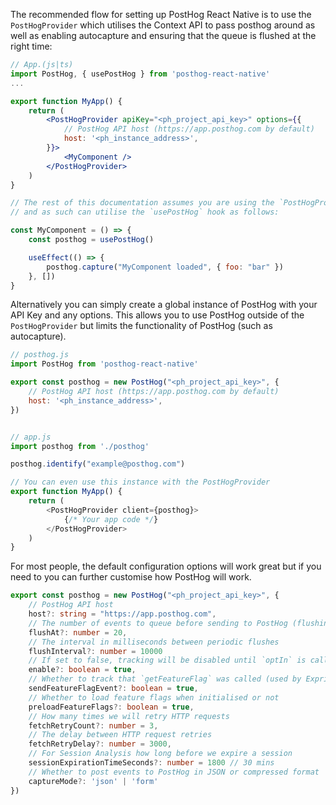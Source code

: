 The recommended flow for setting up PostHog React Native is to use the `PostHogProvider` which utilises the Context API to pass posthog around as well as enabling autocapture and ensuring that the queue is flushed at the right time:

```jsx
// App.(js|ts)
import PostHog, { usePostHog } from 'posthog-react-native'
...

export function MyApp() {
    return (
        <PostHogProvider apiKey="<ph_project_api_key>" options={{
            // PostHog API host (https://app.posthog.com by default)
            host: '<ph_instance_address>',
        }}>
            <MyComponent />
        </PostHogProvider>
    )
}

// The rest of this documentation assumes you are using the `PostHogProvider` 
// and as such can utilise the `usePostHog` hook as follows:

const MyComponent = () => {
    const posthog = usePostHog()

    useEffect(() => {
        posthog.capture("MyComponent loaded", { foo: "bar" })
    }, [])
}
```

Alternatively you can simply create a global instance of PostHog with your API Key and any options. This allows you to use PostHog outside of the `PostHogProvider` but limits the functionality of PostHog (such as autocapture).

```js
// posthog.js
import PostHog from 'posthog-react-native'

export const posthog = new PostHog("<ph_project_api_key>", {
    // PostHog API host (https://app.posthog.com by default)
    host: '<ph_instance_address>',
})


// app.js
import posthog from './posthog'

posthog.identify("example@posthog.com")

// You can even use this instance with the PostHogProvider
export function MyApp() {
    return (
        <PostHogProvider client={posthog}>
            {/* Your app code */}
        </PostHogProvider>
    )
}
```

For most people, the default configuration options will work great but if you need to you can further customise how PostHog will work.

```ts
export const posthog = new PostHog("<ph_project_api_key>", {
    // PostHog API host
    host?: string = "https://app.posthog.com",
    // The number of events to queue before sending to PostHog (flushing)
    flushAt?: number = 20,
    // The interval in milliseconds between periodic flushes
    flushInterval?: number = 10000
    // If set to false, tracking will be disabled until `optIn` is called
    enable?: boolean = true,
    // Whether to track that `getFeatureFlag` was called (used by Expriements)
    sendFeatureFlagEvent?: boolean = true,
    // Whether to load feature flags when initialised or not
    preloadFeatureFlags?: boolean = true,
    // How many times we will retry HTTP requests
    fetchRetryCount?: number = 3,
    // The delay between HTTP request retries
    fetchRetryDelay?: number = 3000,
    // For Session Analysis how long before we expire a session
    sessionExpirationTimeSeconds?: number = 1800 // 30 mins
    // Whether to post events to PostHog in JSON or compressed format
    captureMode?: 'json' | 'form'
})
```
